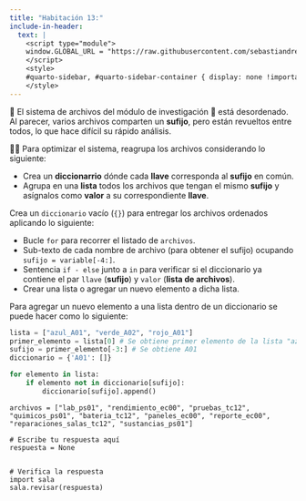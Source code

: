 ```yaml
---
title: "Habitación 13:"
include-in-header:
  text: |
    <script type="module">
    window.GLOBAL_URL = "https://raw.githubusercontent.com/sebastiandres/pyschool_2025/refs/heads/main/quarto/rooms/sala_13.py";
    </script>
    <style>
    #quarto-sidebar, #quarto-sidebar-container { display: none !important; }
    </style>
---
```


📁 El sistema de archivos del módulo de investigación 🧪 está desordenado. Al parecer, varios archivos
comparten un **sufijo**, pero están revueltos entre todos, lo que hace difícil su rápido análisis.

🤖🚀 Para optimizar el sistema, reagrupa los archivos considerando lo siguiente:

- Crea un **diccionarrio** dónde cada **llave** corresponda al **sufijo** en común.
- Agrupa en una **lista** todos los archivos que tengan el mismo **sufijo** y asígnalos como **valor** a su correspondiente **llave**.

<div class="alert alert-info">
Crea un `diccionario` vacío (`{}`) para entregar los archivos ordenados aplicando lo siguiente:

- Bucle `for` para recorrer el listado de `archivos`.
- Sub-texto de cada nombre de archivo (para obtener el sufijo) ocupando `sufijo = variable[-4:]`.
- Sentencia `if - else` junto a `in` para verificar si el diccionario ya contiene el par `llave` (**sufijo**) y `valor` (**lista de archivos**).
- Crear una lista o agregar un nuevo elemento a dicha lista.
</div>

::: {.callout-tip title="Pista" collapse="true"}
Para agregar un nuevo elemento a una lista dentro de un diccionario se puede hacer como lo siguiente:

```python 
lista = ["azul_A01", "verde_A02", "rojo_A01"]
primer_elemento = lista[0] # Se obtiene primer elemento de la lista "azul_A01"
sufijo = primer_elemento[-3:] # Se obtiene A01
diccionario = {'A01': []}

for elemento in lista:
    if elemento not in diccionario[sufijo]:
        diccionario[sufijo].append()
```
:::

```pyodide-python
archivos = ["lab_ps01", "rendimiento_ec00", "pruebas_tc12", "quimicos_ps01", "bateria_tc12", "paneles_ec00", "reporte_ec00", "reparaciones_salas_tc12", "sustancias_ps01"]

# Escribe tu respuesta aquí
respuesta = None


# Verifica la respuesta
import sala
sala.revisar(respuesta)
```